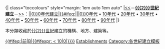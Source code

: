 <includeonly>{| class="toccolours" style="margin: 1em auto 1em auto"
|[[:Category:{{{3}}}世紀建立|<<]]－'''[[{{{2}}}世紀]]建立'''－[[:Category:{{{4}}}世紀建立|>>]]：[[:Category:{{{1}}}{{#ifeq:{{{1}}}|||0}}0年代建立|{{{1}}}{{#ifeq:{{{1}}}|||0}}0年代]] • [[:Category:{{{1}}}10年代建立|{{{1}}}10年代]] • [[:Category:{{{1}}}20年代建立|{{{1}}}20年代]] • [[:Category:{{{1}}}30年代建立|{{{1}}}30年代]] • [[:Category:{{{1}}}40年代建立|{{{1}}}40年代]] • [[:Category:{{{1}}}50年代建立|{{{1}}}50年代]] • [[:Category:{{{1}}}60年代建立|{{{1}}}60年代]] • [[:Category:{{{1}}}70年代建立|{{{1}}}70年代]] • [[:Category:{{{1}}}80年代建立|{{{1}}}80年代]] • [[:Category:{{{1}}}90年代建立|{{{1}}}90年代]]
|}

本分類收藏於[[{{{2}}}世紀]]建立的機構、地方、建築等。
[[Category:依世紀劃分的建立|{{#ifeq:{{padleft:|1|{{{2}}}}}|前|B{{{2}}}|{{#ifexpr:{{{2}}} < 10|0{{{2}}}|{{{2}}}}}}}]]
[[Category:{{{2}}}世紀|Establishments]]
</includeonly>
<noinclude>
{{Documentation}}
[[Category:各世紀建立模板]]
</noinclude>